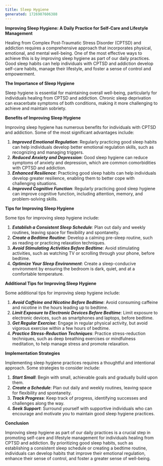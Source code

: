 ---
title: Sleep Hygiene
generated: 1726987606388
---

**Improving Sleep Hygiene: A Daily Practice for Self-Care and Lifestyle Management**

Healing from Complex Post-Traumatic Stress Disorder (CPTSD) and addiction requires a comprehensive approach that incorporates physical, emotional, and mental well-being. One of the most effective ways to achieve this is by improving sleep hygiene as part of our daily practices. Good sleep habits can help individuals with CPTSD and addiction develop self-care habits, manage their lifestyle, and foster a sense of control and empowerment.

**The Importance of Sleep Hygiene**

Sleep hygiene is essential for maintaining overall well-being, particularly for individuals healing from CPTSD and addiction. Chronic sleep deprivation can exacerbate symptoms of both conditions, making it more challenging to achieve and maintain sobriety.

**Benefits of Improving Sleep Hygiene**

Improving sleep hygiene has numerous benefits for individuals with CPTSD and addiction. Some of the most significant advantages include:

1. ***Improved Emotional Regulation***: Regularly practicing good sleep habits can help individuals develop better emotional regulation skills, such as recognizing and managing triggers.
2. ***Reduced Anxiety and Depression***: Good sleep hygiene can reduce symptoms of anxiety and depression, which are common comorbidities with CPTSD and addiction.
3. ***Enhanced Resilience***: Practicing good sleep habits can help individuals develop greater resilience, enabling them to better cope with challenging situations.
4. ***Improved Cognitive Function***: Regularly practicing good sleep hygiene can improve cognitive function, including attention, memory, and problem-solving skills.

**Tips for Improving Sleep Hygiene**

Some tips for improving sleep hygiene include:

1. ***Establish a Consistent Sleep Schedule***: Plan out daily and weekly routines, leaving space for flexibility and spontaneity.
2. ***Create a Bedtime Routine***: Develop a calming pre-sleep routine, such as reading or practicing relaxation techniques.
3. ***Avoid Stimulating Activities Before Bedtime***: Avoid stimulating activities, such as watching TV or scrolling through your phone, before bedtime.
4. ***Optimize Your Sleep Environment***: Create a sleep-conducive environment by ensuring the bedroom is dark, quiet, and at a comfortable temperature.

**Additional Tips for Improving Sleep Hygiene**

Some additional tips for improving sleep hygiene include:

1. ***Avoid Caffeine and Nicotine Before Bedtime***: Avoid consuming caffeine and nicotine in the hours leading up to bedtime.
2. ***Limit Exposure to Electronic Devices Before Bedtime***: Limit exposure to electronic devices, such as smartphones and laptops, before bedtime.
3. ***Get Regular Exercise***: Engage in regular physical activity, but avoid vigorous exercise within a few hours of bedtime.
4. ***Practice Stress-Reduction Techniques***: Practice stress-reduction techniques, such as deep breathing exercises or mindfulness meditation, to help manage stress and promote relaxation.

**Implementation Strategies**

Implementing sleep hygiene practices requires a thoughtful and intentional approach. Some strategies to consider include:

1. ***Start Small***: Begin with small, achievable goals and gradually build upon them.
2. ***Create a Schedule***: Plan out daily and weekly routines, leaving space for flexibility and spontaneity.
3. ***Track Progress***: Keep track of progress, identifying successes and challenges along the way.
4. ***Seek Support***: Surround yourself with supportive individuals who can encourage and motivate you to maintain good sleep hygiene practices.

**Conclusion**

Improving sleep hygiene as part of our daily practices is a crucial step in promoting self-care and lifestyle management for individuals healing from CPTSD and addiction. By prioritizing good sleep habits, such as establishing a consistent sleep schedule or creating a bedtime routine, individuals can develop habits that improve their emotional regulation, enhance their sense of control, and foster a greater sense of well-being.
